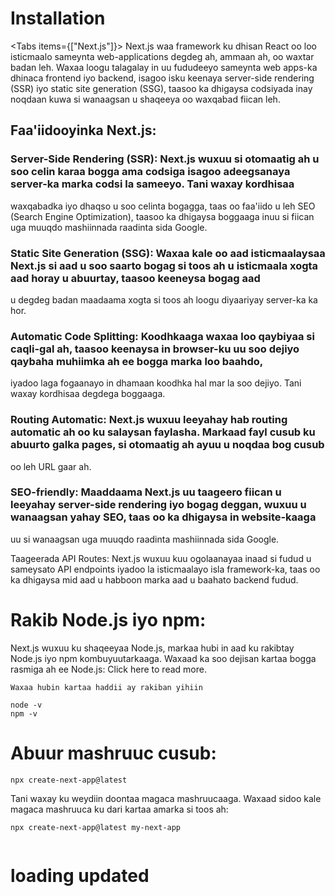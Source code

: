  


 # Installation

<Tabs items={["Next.js"]}>
  <Tab>Next.js waa framework ku dhisan React oo loo isticmaalo sameynta web-applications degdeg ah, ammaan ah, oo waxtar badan leh. Waxaa loogu talagalay in uu
   fududeeyo sameynta web apps-ka dhinaca frontend iyo backend, isagoo isku keenaya server-side rendering (SSR) iyo static site generation (SSG), taasoo ka dhigaysa
    codsiyada inay noqdaan kuwa si wanaagsan u shaqeeya oo waxqabad fiican leh.</Tab>

</Tabs>

 ## Faa'iidooyinka Next.js:
### Server-Side Rendering (SSR): Next.js wuxuu si otomaatig ah u soo celin karaa bogga ama codsiga isagoo adeegsanaya server-ka marka codsi la sameeyo. Tani waxay kordhisaa 
waxqabadka iyo dhaqso u soo celinta bogagga, taas oo faa'iido u leh SEO (Search Engine Optimization), taasoo ka dhigaysa boggaaga inuu si fiican uga muuqdo mashiinnada
 raadinta sida Google.

### Static Site Generation (SSG): Waxaa kale oo aad isticmaalaysaa Next.js si aad u soo saarto bogag si toos ah u isticmaala xogta aad horay u abuurtay, taasoo keeneysa bogag aad
 u degdeg badan maadaama xogta si toos ah loogu diyaariyay server-ka ka hor.

### Automatic Code Splitting: Koodhkaaga waxaa loo qaybiyaa si caqli-gal ah, taasoo keenaysa in browser-ku uu soo dejiyo qaybaha muhiimka ah ee bogga marka loo baahdo,
 iyadoo laga fogaanayo in dhamaan koodhka hal mar la soo dejiyo. Tani waxay kordhisaa degdega boggaaga.

### Routing Automatic: Next.js wuxuu leeyahay hab routing automatic ah oo ku salaysan faylasha. Markaad fayl cusub ku abuurto galka pages, si otomaatig ah ayuu u noqdaa bog cusub 
oo leh URL gaar ah.

### SEO-friendly: Maaddaama Next.js uu taageero fiican u leeyahay server-side rendering iyo bogag deggan, wuxuu u wanaagsan yahay SEO, taas oo ka dhigaysa in website-kaaga 
uu si wanaagsan uga muuqdo raadinta mashiinnada sida Google.

Taageerada API Routes: Next.js wuxuu kuu ogolaanayaa inaad si fudud u sameysato API endpoints iyadoo la isticmaalayo isla framework-ka, taas oo ka dhigaysa mid aad u habboon
 marka aad u baahato backend fudud.


 # Rakib Node.js iyo npm:
Next.js wuxuu ku shaqeeyaa Node.js, markaa hubi in aad ku rakibtay Node.js iyo npm kombuyuutarkaaga. Waxaad ka soo dejisan kartaa bogga rasmiga ah ee Node.js: Click <Link href=" https://nodejs.org.">here</Link> to read more.

`Waxaa hubin kartaa haddii ay rakiban yihiin`

 ```hash copy filename=">Terminal "
node -v
npm -v
```


# Abuur mashruuc cusub:

 ```hash copy filename=">Terminal "
npx create-next-app@latest

```


Tani waxay ku weydiin doontaa magaca mashruucaaga. Waxaad sidoo kale magaca mashruuca ku dari kartaa amarka si toos ah:

 ```hash copy filename=">Terminal "
npx create-next-app@latest my-next-app


```

# loading updated
